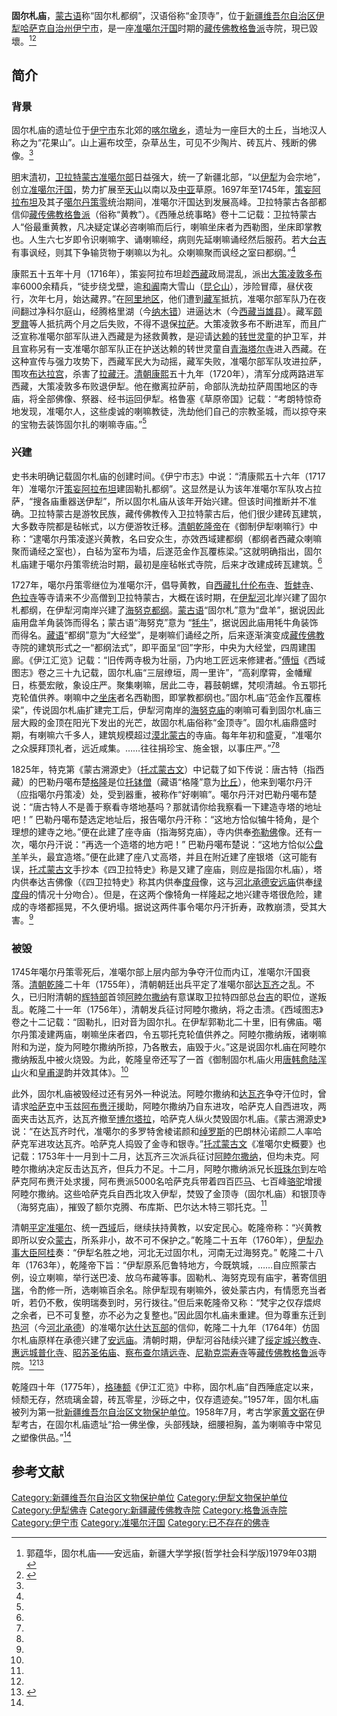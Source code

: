 {{Infobox Tibetan Buddhist monastery
|name =固尔札庙
|image = 
|image size = 250px
|alt = 
|caption = 
|t=
|w=
|to = 
|ipa={{IPA|}}
|z=
|thdl=
|e=
|tc=固爾札廟
|s=固尔札庙
|p=
|m=
|k=
|pushpin_map = 
|latd =  | latm =  | lats =  | latNS = 
|longd=  | longm= | longs =| longEW = 
|iso_region = 
|map_caption = 
|mapsize = 
|location_country = 中国
|location = {{CHN}}[[新疆维吾尔自治区|新疆维吾尔自治区]][[伊犁哈萨克自治州|伊犁哈萨克自治州]][[伊宁市|伊宁市]]
|coordinates_display =
|founded_by = 
|date_founded =
|date_renovated =
|sect = [[格鲁派|格鲁派]]
|mather =
|children =
|dedicated_to = 
|tulku =
|head_lama = 
|head_mgh =
|no._of_monks = 
|architecture = 
|festivals =
|footnotes = 
}}
{{文物保护单位
|名称 = 金顶寺废址
|图片 = <!-- 使用图片 -->
|说明 = <!-- 图片说明 -->
|级别 = 省级
|省名 = 新疆维吾尔自治区
|市/县名 = <!-- 市县级文物保护单位所在市县的名称，全国重点和省级不要填 -->
|所在 = [[伊犁哈萨克自治州|伊犁哈萨克自治州]][[伊宁市|伊宁市]]
|坐标 =
|分类 = 古遗址
|时代 =清
|编号 = 1-40
|登录 = 1957年1月4日
}}

'''固尔札庙'''，[[蒙古语|蒙古语]]称“固尔札都纲”，汉语俗称“金顶寺”，位于[[新疆维吾尔自治区|新疆维吾尔自治区]][[伊犁哈萨克自治州|伊犁哈萨克自治州]][[伊宁市|伊宁市]]，是一座[[准噶尔汗国|准噶尔汗国]]时期的[[藏传佛教|藏传佛教]][[格鲁派|格鲁派]]寺院，現已毀壞。<ref name=guo>郭蕴华，固尔札庙——安远庙，新疆大学学报(哲学社会科学版)1979年03期</ref><ref name=lwb>{{Cite web |url=http://www.foyuan.net/article-387746-1.html |title=李文彬，伊犁固尔扎庙的兴衰，佛缘网站，2011-12-7 |accessdate=2014-05-05 |archive-date=2014-05-05 |archive-url=https://web.archive.org/web/20140505202102/http://www.foyuan.net/article-387746-1.html |dead-url=yes }}</ref>

==简介==
===背景===
固尔札庙的遗址位于[[伊宁市|伊宁市]]东北郊的[[喀尔墩乡|喀尔墩乡]]，遗址为一座巨大的土丘，当地汉人称之为“花果山”。山上遍布坟茔，杂草丛生，可见不少陶片、砖瓦片、残断的佛像。<ref name=lwb/>

[[明朝|明]]末[[清朝|清]]初，[[卫拉特蒙古|卫拉特蒙古]][[准噶尔部|准噶尔部]]日益强大，统一了新疆北部，“以[[伊犁|伊犁]]为会宗地”，创立[[准噶尔汗国|准噶尔汗国]]，势力扩展至[[天山|天山]]以南以及[[中亚|中亚]]草原。1697年至1745年，[[策妄阿拉布坦|策妄阿拉布坦]]及其子[[噶尔丹策零|噶尔丹策零]]统治期间，准噶尔汗国达到发展高峰。卫拉特蒙古各部都信仰[[藏传佛教|藏传佛教]][[格鲁派|格鲁派]]（俗称“黄教”）。《西陲总统事略》卷十二记载：卫拉特蒙古人“俗最重黄教，凡决疑定谋必咨喇嘛而后行，喇嘛坐床者为西勒图，坐床即掌教也。人生六七岁即令识喇嘛字、诵喇嘛经，病则先延喇嘛诵经然后服药。若大[[台吉|台吉]]有事讽经，则其下争输货物于喇嘛以为礼。众喇嘛聚而讽经之室曰都纲。”<ref name=lwb/>

康熙五十五年十月（1716年），策妄阿拉布坦趁[[西藏|西藏]]政局混乱，派出[[大策凌敦多布|大策凌敦多布]]率6000余精兵，“徒步绕戈壁，逾[[和阗|和阗]]南大雪山（[[昆仑山|昆仑山]]），涉险冒瘴，昼伏夜行，次年七月，始达藏界。”在[[阿里地区|阿里地区]]，他们遭到[[藏军|藏军]]抵抗，准噶尔部军队乃在夜间翻过净科尔庭山，经腾格里湖（今[[纳木错|纳木错]]）进逼达木（今[[西藏|西藏]][[当雄县|当雄县]]）。藏军[[颇罗鼐|颇罗鼐]]等人抵抗两个月之后失败，不得不退保[[拉萨|拉萨]]。大策凌敦多布不断进军，而且广泛宣称准噶尔部军队进入西藏是为拯救黄教，是迎请[[达赖|达赖]]的[[转世灵童|转世灵童]]的护卫军，并且宣称另有一支准噶尔部军队正在护送达赖的转世灵童自[[青海|青海]][[塔尔寺|塔尔寺]]进入西藏。在这种宣传与强力攻势下，西藏军民大为动摇，藏军失败，准噶尔部军队攻进拉萨，围攻[[布达拉宫|布达拉宫]]，杀害了[[拉藏汗|拉藏汗]]。[[清朝|清朝]][[康熙|康熙]]五十九年（1720年），清军分成两路进军西藏，大策凌敦多布败退伊犁。他在撤离拉萨前，命部队洗劫拉萨周围地区的寺庙，将全部佛像、祭器、经书运回伊犁。格鲁塞《草原帝国》记载：“考朗特惊奇地发现，准噶尔人，这些虔诚的喇嘛教徒，洗劫他们自己的宗教圣城，而以掠夺来的宝物去装饰固尔扎的喇嘛寺庙。”<ref name=lwb/>

===兴建===
史书未明确记载固尔札庙的创建时间。《伊宁市志》中说：“清康熙五十六年（1717年）准噶尔汗[[策妄阿拉布坦|策妄阿拉布坦]]建固勒扎都纲”。这显然是认为该年准噶尔军队攻占拉萨，“搜各庙重器送伊犁”，所以固尔札庙从该年开始兴建。但该时间推断并不准确。卫拉特蒙古是游牧民族，藏传佛教传入卫拉特蒙古后，他们很少建砖瓦建筑，大多数寺院都是毡帐式，以方便游牧迁移。[[清朝|清朝]][[乾隆帝|乾隆帝]]在《御制伊犁喇嘛行》中称：“逮噶尔丹策凌遂兴黄教，名曰安众生，亦效西域建都纲（都纲者西藏众喇嘛聚而诵经之室也），白毡为室布为墙，后遂范金作瓦覆栋梁。”这就明确指出，固尔札庙建于噶尔丹策零统治时期，最初是座毡帐式寺院，后来才改建成砖瓦建筑。<ref name=lwb/>

1727年，噶尔丹策零继位为准噶尔汗，倡导黄教，自[[西藏|西藏]][[扎什伦布寺|扎什伦布寺]]、[[哲蚌寺|哲蚌寺]]、[[色拉寺|色拉寺]]等寺请来不少高僧到卫拉特蒙古，大概在该时期，在[[伊犁河|伊犁河]]北岸兴建了固尔札都纲，在伊犁河南岸兴建了[[海努克庙|海努克都纲]]。[[蒙古语|蒙古语]]“固尔札”意为“盘羊”，据说因此庙用盘羊角装饰而得名；蒙古语“海努克”意为 “[[牦牛|牦牛]]”，据说因此庙用牦牛角装饰而得名。[[藏语|藏语]]“都纲”意为“大经堂”，是喇嘛们诵经之所，后来逐渐演变成[[藏传佛教|藏传佛教]]寺院的建筑形式之一“都纲法式”，即平面呈“回”字形，中央为大经堂，四周建围廊。《伊江汇览》记载：“旧传两寺极为壮丽，乃内地工匠远来修建者。”[[傅恒|傅恒]]《西域图志》卷之三十九记载，固尔札庙“三层缭垣，周一里许”，“高刹摩霄，金幡耀日，栋甍宏敞，象设庄严。聚集喇嘛，居此二寺，暮鼓朝螺，梵呗清越。令五鄂托克轮值供养。喇嘛中之[[坐床|坐床]]者名西勒图，即掌教都纲也。”固尔札庙“范金作瓦覆栋梁”，传说固尔札庙扩建完工后，伊犁河南岸的[[海努克庙|海努克庙]]的喇嘛可看到固尔札庙三层大殿的金顶在阳光下发出的光芒，故固尔札庙俗称“金顶寺”。固尔札庙鼎盛时期，有喇嘛六千多人，建筑规模超过[[漠北蒙古|漠北蒙古]]的寺庙。每年年初和盛夏，“准噶尔之众膜拜顶礼者，远近咸集。……往往捐珍宝、施金银，以事庄严。”<ref name=lwb/><ref name=guo/>

1825年，特克第《蒙古溯源史》（[[托忒蒙古文|托忒蒙古文]]）中记载了如下传说：唐古特（指西藏）的巴勒丹噶布楚[[比丘|格隆]]是位[[托钵僧|托钵僧]]（藏语“格隆”意为[[比丘|比丘]]），他来到噶尔丹汗（应指噶尔丹策凌）处，受到器重，被称作“好喇嘛”。噶尔丹汗对巴勒丹噶布楚说：“唐古特人不是善于察看寺塔地基吗？那就请你给我察看一下建造寺塔的地址吧！” 巴勒丹噶布楚选定地址后，报告噶尔丹汗称：“这地方恰似犏牛犄角，是个理想的建寺之地。”便在此建了座寺庙（指海努克庙），寺内供奉[[弥勒佛|弥勒佛]]像。还有一次，噶尔丹汗说：“再选一个造塔的地方吧！” 巴勒丹噶布楚说：“这地方恰似公[[盘羊|盘羊]]羊头，最宜造塔。”便在此建了座八丈高塔，并且在附近建了座银塔（这可能有误，[[托忒蒙古文|托忒蒙古文]]手抄本《四卫拉特史》称是又建了座庙，则应是指固尔札庙），塔内供奉达吉佛像（《四卫拉特史》称其内供奉[[度母|度母]]像，这与[[河北|河北]][[承德|承德]][[安远庙|安远庙]]供奉[[绿度母|绿度母]]的情况十分吻合）。但是，在这两个像犄角一样隆起之地兴建寺塔很危险，建成的寺塔都摇晃，不久便坍塌。据说这两件事令噶尔丹汗折寿，政教崩溃，受其大害。<ref name=lwb/>

===被毁===
1745年噶尔丹策零死后，准噶尔部上层内部为争夺汗位而内讧，准噶尔汗国衰落。[[清朝|清朝]][[乾隆|乾隆]]二十年（1755年），清朝朝廷出兵平定了准噶尔部[[达瓦齐|达瓦齐]]之乱。不久，已归附清朝的[[辉特部|辉特部]]首领[[阿睦尔撒纳|阿睦尔撒纳]]有意谋取卫拉特四部总[[台吉|台吉]]的职位，遂叛乱。乾隆二十一年（1756年），清朝发兵征讨阿睦尔撒纳，将之击溃。《西域图志》卷之十二记载：“固勒扎，旧对音为固尔扎。在伊犁郭勒北二十里，旧有佛庙。噶尔丹策凌建两庙，喇嘛坐床者四，令五鄂托克轮值供养之。阿睦尔撒纳叛，诸喇嘛附和为逆，旋为阿睦尔撒纳所掠，乃各散去，庙毁于火。”这是说固尔札庙在阿睦尔撒纳叛乱中被火烧毁。为此，乾隆皇帝还写了一首《御制固尔札庙火用[[唐朝|唐]][[韩愈|韩愈]][[陆浑山|陆浑山]]火和[[皇甫湜|皇甫湜]]韵并效其体》。<ref name=lwb/>

此外，固尔札庙被毁经过还有另外一种说法。阿睦尔撒纳和[[达瓦齐|达瓦齐]]争夺汗位时，曾请求[[哈萨克|哈萨克]]中玉兹[[阿布赉|阿布赉汗]]援助，阿睦尔撒纳乃自东进攻，哈萨克人自西进攻，两面夹击达瓦齐，达瓦齐撤至[[博尔塔拉|博尔塔拉]]，哈萨克人纵火焚毁固尔札庙。《蒙古溯源史》说：“在达瓦齐时代，准噶尔的多罗特舍棱诺颜和[[绰罗斯|绰罗斯]]的巴朗林沁诺颜二人率哈萨克军进攻达瓦齐。哈萨克人捣毁了金寺和银寺。”[[托忒蒙古文|托忒蒙古文]]《准噶尔史概要》也记载：1753年十一月到十二月，达瓦齐三次派兵征讨[[阿睦尔撒纳|阿睦尔撒纳]]，但均未克。阿睦尔撒纳决定反击达瓦齐，但兵力不足。十二月，阿睦尔撒纳派兄长[[班珠尔|班珠尔]]到左哈萨克阿布赉汗处求援，阿布赉派5000名哈萨克兵带着四百匹[[马|马]]、七百峰[[骆驼|骆驼]]增援阿睦尔撒纳。这些哈萨克兵自西北攻入伊犁，焚毁了金顶寺（固尔札庙）和银顶寺（海努克庙），摧毁了额尔克腾、布库斯、巴尔达木特三鄂托克。<ref name=lwb/>

清朝[[平定准噶尔|平定准噶尔]]、统一[[西域|西域]]后，继续扶持黄教，以安定民心。乾隆帝称：“兴黄教即所以安众[[蒙古|蒙古]]，所系非小，故不可不保护之。”乾隆二十五年（1760年），[[伊犁办事大臣|伊犁办事大臣]][[阿桂|阿桂]]奏：“伊犁名胜之地，河北无过固尔札，河南无过海努克。” 乾隆二十八年（1763年），乾隆帝下旨：“伊犁原系厄鲁特地方，今既筑城，……自应照蒙古例，设立喇嘛，举行送巴凌、放乌布藏等事。固勒札、海努克现有庙宇，著寄信[[明瑞|明瑞]]，令酌修一所，选喇嘛百余名。除伊犁现有喇嘛外，彼处蒙古内，有情愿充当者听，若仍不敷，俟明瑞奏到时，另行拨往。”但后来乾隆帝又称：“梵宇之仅存煨烬之余者，已不可复整，亦不必为之复整也。”因此固尔札庙未重建。但为尊重东迁到[[热河|热河]]（今[[河北|河北]][[承德|承德]]）的准噶尔[[达什达瓦部|达什达瓦部]]的信仰，乾隆二十九年（1764年）仿固尔札庙原样在承德兴建了[[安远庙|安远庙]]。清朝时期，伊犁河谷陆续兴建了[[水定镇|绥定城]][[普化寺_(惠远城)|兴教寺]]、[[惠远城|惠远城]][[普化寺_(惠远城)|普化寺]]、[[昭苏|昭苏]][[圣佑庙|圣佑庙]]、[[察布查尔锡伯自治县|察布查尔]][[靖远寺|靖远寺]]、[[尼勒克县|尼勒克]][[崇寿寺_(尼勒克县)|崇寿寺]]等[[藏传佛教|藏传佛教]][[格鲁派|格鲁派]]寺院。<ref name=lwb/><ref>{{Cite web |url=http://minzu.people.com.cn/GB/173520/12283115.html |title=舒乙，石碑见证亲密——寻访承德（下），人民网，2010-07-29 |access-date=2014-05-05 |archive-url=https://web.archive.org/web/20140505194728/http://minzu.people.com.cn/GB/173520/12283115.html |archive-date=2014-05-05 |dead-url=yes }}</ref>

乾隆四十年（1775年），[[格琫额|格琫额]]《伊江汇览》中称，固尔札庙“自西陲底定以来，倾颓无存，然琉璃金碧，砖瓦零星，沙砾之中，仅存遗迹矣。”1957年，固尔札庙被列为第一批[[新疆维吾尔自治区文物保护单位|新疆维吾尔自治区文物保护单位]]。1958年7月，考古学家[[黄文弼|黄文弼]]在伊犁考古，在固尔札庙遗址“拾一佛坐像，头部残缺，细腰袒胸，盖为喇嘛寺中常见之塑像供品。”<ref name=lwb/>

==参考文献==
{{reflist}}
[[Category:新疆维吾尔自治区文物保护单位|Category:新疆维吾尔自治区文物保护单位]]
[[Category:伊犁文物保护单位|Category:伊犁文物保护单位]]
[[Category:伊犁佛寺|Category:伊犁佛寺]]
[[Category:新疆藏传佛教寺院|Category:新疆藏传佛教寺院]]
[[Category:格鲁派寺院|Category:格鲁派寺院]]
[[Category:伊宁市|Category:伊宁市]]
[[Category:准噶尔汗国|Category:准噶尔汗国]]
[[Category:已不存在的佛寺|Category:已不存在的佛寺]]